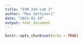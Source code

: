 ```yaml
---
title: "ESM 244 Lab 2"
author: "Max Settineri"
date: "2023-01-19"
output: html_document
---
```


```r
knitr::opts_chunk$set(echo = TRUE)
```

